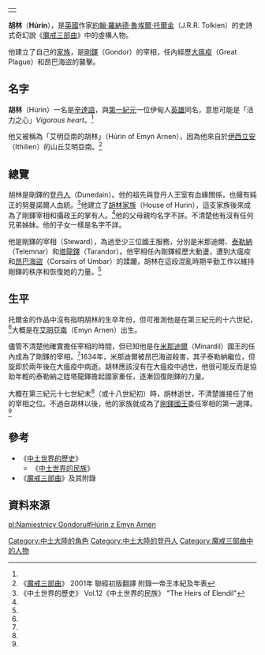 {|align=right
|-
|{{Tolkienchar |
image_character = |
image_caption = |
Book(s) = 《[[魔戒|魔戒三部曲]]》<br/>《[[中土世界的歷史|中土世界的歷史]]》 |
character_name = 胡林 |
character_alias = 「艾明亞南的」 |
character_title = [[剛鐸宰相|剛鐸宰相]] |
character_race = [[人類_(中土大陸)|人類]] [[登丹人|登丹人]] |
character_culture = [[胡林家族|胡林家族]] |
character_gender = 男性 |
character_realm = [[剛鐸|剛鐸]] |
character_sub_realm = |
character_lifespan = [[第三紀元|第三紀元]]十六世紀 - 十七世紀<ref name=autogenerated1>[http://www.glyphweb.com/arda/h/hurinofemynarnen.html Encyclopedia of Arda: ]</ref> |
character_weapon = | 
}}
|}
'''胡林'''（'''Húrin'''），是[[英國|英國]]作家[[約翰·羅納德·魯埃爾·托爾金|約翰·羅納德·魯埃爾·托爾金]]（J.R.R. Tolkien）的史詩式奇幻說《[[魔戒|魔戒三部曲]]》中的虛構人物。

他建立了自己的[[胡林家族|家族]]，是[[剛鐸|剛鐸]]（Gondor）的宰相，任內經歷[[大瘟疫|大瘟疫]]（Great Plague）和昂巴海盜的襲擊。

==名字==
'''胡林'''（Húrin）一名是[[辛達語|辛達語]]，與[[第一紀元|第一紀元]]一位伊甸人[[胡林|英雄]]同名，意思可能是「活力之心」''Vigorous heart''。<ref name=autogenerated1 />

他又被稱為「艾明亞南的胡林」（Húrin of Emyn Arnen），因為他來自於[[伊西立安|伊西立安]]（Ithilien）的山丘艾明亞南。<ref name=autogenerated2>《[[魔戒三部曲|魔戒三部曲]]》 2001年 聯經初版翻譯 附錄一帝王本紀及年表</ref>

==總覽==
胡林是剛鐸的[[登丹人|登丹人]]（Dunedain）。他的祖先與登丹人王室有血緣關係，也擁有純正的努曼諾爾人血統。<ref name=autogenerated3>《中土世界的歷史》 Vol.12《中土世界的民族》 "The Heirs of Elendil"</ref>他建立了[[胡林家族|胡林家族]]（House of Hurin），這支家族後來成為了剛鐸宰相和攝政王的掌有人。<ref name=autogenerated2 />他的父母親均名字不詳。不清楚他有沒有任何兄弟姊妹。他的子女一樣是名字不詳。

他是剛鐸的宰相（Steward），為過至少三位國王服務，分別是米那迪爾、[[泰勒納|泰勒納]]（Telemnar）和[[塔龍鐸|塔龍鐸]]（Tarandor）。他宰相任內剛鐸經歷大動盪，遭到大瘟疫和[[昂巴海盜|昂巴海盜]]（Corsairs of Umbar）的蹂躪，胡林在這段混亂時期辛勤工作以維持剛鐸的秩序和恢復她的力量。<ref name=autogenerated3 />

==生平==
托爾金的作品中沒有指明胡林的生卒年份，但可推測他是在第三紀元的十六世紀，<ref name=autogenerated1 />大概是在[[艾明亞南|艾明亞南]]（Emyn Arnen）出生。

儘管不清楚他確實擔任宰相的時間，但已知他是在[[米那迪爾|米那迪爾]]（Minardil）國王的任內成為了剛鐸的宰相。<ref name=autogenerated2 />1634年，米那迪爾被昂巴海盜殺害，其子泰勒納繼位，但旋即於兩年後在大瘟疫中病逝。胡林應該沒有在大瘟疫中過世，他很可能反而是協助年輕的泰勒納之姪塔龍鐸擔起國家重任，逐漸回復剛鐸的力量。

大概在第三紀元十七世紀末<ref name=autogenerated1 />（或十八世紀初）時，胡林逝世，不清楚誰接任了他的宰相之位。不過自胡林以後，他的家族就成為了[[剛鐸國王|剛鐸國王]]委任宰相的第一選擇。<ref name=autogenerated2 />

==參考==
*《[[中土世界的歷史|中土世界的歷史]]》 
**《[[中土世界的民族|中土世界的民族]]》 
*《[[魔戒|魔戒三部曲]]》及其附錄

==資料來源==
{{reflist}}

{{剛鐸宰相及攝政王|不明<br/>（宰相）|不明<br/>最終至[[佩蘭多|佩蘭多]]|}}

[[Category:中土大陸的角色|Category:中土大陸的角色]]
[[Category:中土大陸的登丹人|Category:中土大陸的登丹人]]
[[Category:魔戒三部曲中的人物|Category:魔戒三部曲中的人物]]


[[pl:Namiestnicy_Gondoru#Húrin_z_Emyn_Arnen|pl:Namiestnicy Gondoru#Húrin z Emyn Arnen]]